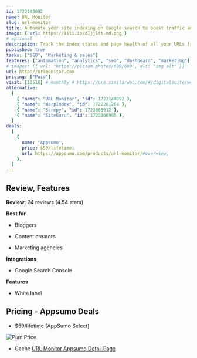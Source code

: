 ```yaml
---
id: 1722144092
name: URL Monitor
slug: url-monitor
title: Automate your site indexing on Google search to boost traffic and visibility
image: { url: https://iili.io/dIjjItt.md.png }
# optional
description: Track the index status and page health of all your URLs from a single dashboard. Automate your site indexing to start appearing in search results without the heavy lifting
published: true
tasks: ["SEO", "Marketing & sales"]
features: ["automation", "analytics", "seo", "dashboard", "marketing"]
# images: [{ url: "https://picsum.photos/600/600", alt: "img alt" }]
url: http://urlmonitor.com
pricing: ["Paid"]
visit: [12516] # monthly # https://pro.similarweb.com/#/digitalsuite/websiteanalysis/home
alternative:
  [
    { "name": "URL Monitor", "id": 1722144092 },
    { "name": "WarpIndex", "id": 1722281204 },
    { "name": "Screpy", "id": 1723866912 },
    { "name": "SiteGuru", "id": 1723866985 },
  ]
deals:
  [
    {
      name: "Appsumo",
      price: $59/lifetime,
      url: https://appsumo.com/products/url-monitor/#overview,
    },
  ]
---
```


## Review, Features

**Review:** 24 reviews (4.54 stars)

**Best for**

- Bloggers

- Content creators

- Marketing agencies

**Integrations**

- Google Search Console

**Features**

- White label

## Pricing - Appsumo Deals

- $59/lifetime (AppSumo Select)

<Img src="https://iili.io/dIwY6bf.png" alt="Plan Price" />

- Cache [URL Monitor Appsumo Detail Page](https://iili.io/dIwaC5g.png)
